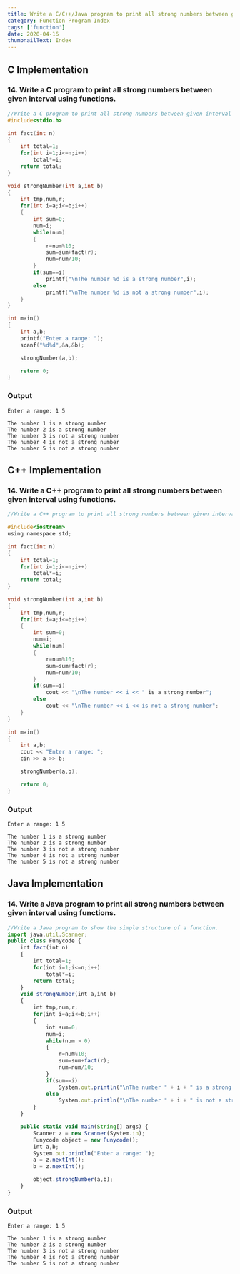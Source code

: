 ```yaml
---
title: Write a C/C++/Java program to print all strong numbers between given interval using functions.
category: Function Program Index
tags: ['function']
date: 2020-04-16
thumbnailText: Index
---
```


## C Implementation
### 14. Write a C program to print all strong numbers between given interval using functions.
```c
//Write a C program to print all strong numbers between given interval using functions.
#include<stdio.h>

int fact(int n)
{
    int total=1;
    for(int i=1;i<=n;i++)
        total*=i;
    return total;
}

void strongNumber(int a,int b)
{
    int tmp,num,r;
    for(int i=a;i<=b;i++)
    {
        int sum=0;
        num=i;
        while(num)
        {
            r=num%10;
            sum=sum+fact(r);
            num=num/10;
        }
        if(sum==i)
            printf("\nThe number %d is a strong number",i);
        else
            printf("\nThe number %d is not a strong number",i);
    }
}

int main()
{
    int a,b;
    printf("Enter a range: ");
    scanf("%d%d",&a,&b);

    strongNumber(a,b);

    return 0;
}
```
### Output
```
Enter a range: 1 5

The number 1 is a strong number
The number 2 is a strong number
The number 3 is not a strong number
The number 4 is not a strong number
The number 5 is not a strong number
```

## C++ Implementation
### 14. Write a C++ program to print all strong numbers between given interval using functions.
```c
//Write a C++ program to print all strong numbers between given interval using functions.

#include<iostream>
using namespace std;

int fact(int n)
{
    int total=1;
    for(int i=1;i<=n;i++)
        total*=i;
    return total;
}

void strongNumber(int a,int b)
{
    int tmp,num,r;
    for(int i=a;i<=b;i++)
    {
        int sum=0;
        num=i;
        while(num)
        {
            r=num%10;
            sum=sum+fact(r);
            num=num/10;
        }
        if(sum==i)
            cout << "\nThe number << i << " is a strong number";
        else
            cout << "\nThe number << i << is not a strong number";
    }
}

int main()
{
    int a,b;
    cout << "Enter a range: ";
    cin >> a >> b;

    strongNumber(a,b);

    return 0;
}
```
### Output
```
Enter a range: 1 5

The number 1 is a strong number
The number 2 is a strong number
The number 3 is not a strong number
The number 4 is not a strong number
The number 5 is not a strong number
```

## Java Implementation
### 14. Write a Java program to print all strong numbers between given interval using functions.
```js
//Write a Java program to show the simple structure of a function.
import java.util.Scanner;
public class Funycode {
    int fact(int n)
    {
        int total=1;
        for(int i=1;i<=n;i++)
            total*=i;
        return total;
    }
    void strongNumber(int a,int b)
    {
        int tmp,num,r;
        for(int i=a;i<=b;i++)
        {
            int sum=0;
            num=i;
            while(num > 0)
            {
                r=num%10;
                sum=sum+fact(r);
                num=num/10;
            }
            if(sum==i)
                System.out.println("\nThe number " + i + " is a strong number");
            else
                System.out.println("\nThe number " + i + " is not a strong number");
        }
    }

    public static void main(String[] args) {
        Scanner z = new Scanner(System.in);
        Funycode object = new Funycode();
        int a,b;
        System.out.println("Enter a range: ");
        a = z.nextInt();
        b = z.nextInt();

        object.strongNumber(a,b);
    }
}
```
### Output
```
Enter a range: 1 5

The number 1 is a strong number
The number 2 is a strong number
The number 3 is not a strong number
The number 4 is not a strong number
The number 5 is not a strong number
```
